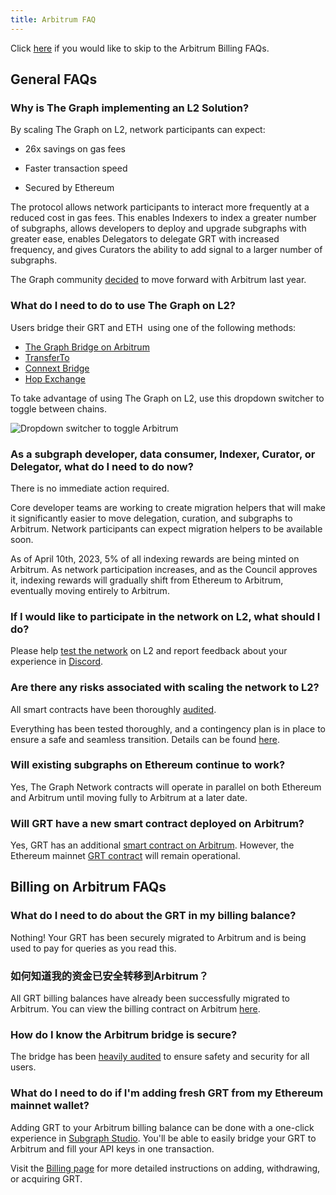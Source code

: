 ```yaml
---
title: Arbitrum FAQ
---
```


Click [here](#billing-on-arbitrum-faqs) if you would like to skip to the Arbitrum Billing FAQs.

## General FAQs

### Why is The Graph implementing an L2 Solution?

By scaling The Graph on L2, network participants can expect:

- 26x savings on gas fees

- Faster transaction speed

- Secured by Ethereum

The protocol allows network participants to interact more frequently at a reduced cost in gas fees. This enables Indexers to index a greater number of subgraphs, allows developers to deploy and upgrade subgraphs with greater ease, enables Delegators to delegate GRT with increased frequency, and gives Curators the ability to add signal to a larger number of subgraphs.

The Graph community [decided](https://forum.thegraph.com/t/gip-0031-arbitrum-grt-bridge/3305) to move forward with Arbitrum last year.

### What do I need to do to use The Graph on L2?

Users bridge their GRT and ETH  using one of the following methods:

- [The Graph Bridge on Arbitrum](https://bridge.arbitrum.io/?l2ChainId=42161)
- [TransferTo](https://transferto.xyz/swap)
- [Connext Bridge](https://bridge.connext.network/)
- [Hop Exchange](https://app.hop.exchange/#/send?token=ETH)

To take advantage of using The Graph on L2, use this dropdown switcher to toggle between chains.

![Dropdown switcher to toggle Arbitrum](/img/arbitrum-screenshot-toggle.png)

### As a subgraph developer, data consumer, Indexer, Curator, or Delegator, what do I need to do now?

There is no immediate action required.

Core developer teams are working to create migration helpers that will make it significantly easier to move delegation, curation, and subgraphs to Arbitrum. Network participants can expect migration helpers to be available soon.

As of April 10th, 2023, 5% of all indexing rewards are being minted on Arbitrum. As network participation increases, and as the Council approves it, indexing rewards will gradually shift from Ethereum to Arbitrum, eventually moving entirely to Arbitrum.

### If I would like to participate in the network on L2, what should I do?

Please help [test the network](https://testnet.thegraph.com/explorer) on L2 and report feedback about your experience in [Discord](https://discord.gg/vtvv7FP).

### Are there any risks associated with scaling the network to L2?

All smart contracts have been thoroughly [audited](https://github.com/graphprotocol/contracts/blob/dev/audits/OpenZeppelin/2022-07-graph-arbitrum-bridge-audit.pdf).

Everything has been tested thoroughly, and a contingency plan is in place to ensure a safe and seamless transition. Details can be found [here](https://forum.thegraph.com/t/gip-0037-the-graph-arbitrum-deployment-with-linear-rewards-minted-in-l2/3551#risks-and-security-considerations-20).

### Will existing subgraphs on Ethereum continue to work?

Yes, The Graph Network contracts will operate in parallel on both Ethereum and Arbitrum until moving fully to Arbitrum at a later date.

### Will GRT have a new smart contract deployed on Arbitrum?

Yes, GRT has an additional [smart contract on Arbitrum](https://arbiscan.io/address/0x9623063377ad1b27544c965ccd7342f7ea7e88c7). However, the Ethereum mainnet [GRT contract](https://etherscan.io/token/0xc944e90c64b2c07662a292be6244bdf05cda44a7) will remain operational.

## Billing on Arbitrum FAQs

### What do I need to do about the GRT in my billing balance?

Nothing! Your GRT has been securely migrated to Arbitrum and is being used to pay for queries as you read this.

### 如何知道我的资金已安全转移到Arbitrum？

All GRT billing balances have already been successfully migrated to Arbitrum. You can view the billing contract on Arbitrum [here](https://arbiscan.io/address/0x1B07D3344188908Fb6DEcEac381f3eE63C48477a).

### How do I know the Arbitrum bridge is secure?

The bridge has been [heavily audited](https://code4rena.com/contests/2022-10-the-graph-l2-bridge-contest) to ensure safety and security for all users.

### What do I need to do if I'm adding fresh GRT from my Ethereum mainnet wallet?

Adding GRT to your Arbitrum billing balance can be done with a one-click experience in [Subgraph Studio](https://thegraph.com/studio/). You'll be able to easily bridge your GRT to Arbitrum and fill your API keys in one transaction.

Visit the [Billing page](https://thegraph.com/docs/en/billing/) for more detailed instructions on adding, withdrawing, or acquiring GRT.
